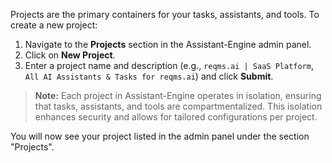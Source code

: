Projects are the primary containers for your tasks, assistants, and tools. To create a new project:

1. Navigate to the **Projects** section in the Assistant-Engine admin panel.
2. Click on **New Project**.
3. Enter a project name and description (e.g., `reqms.ai | SaaS Platform`, `All AI Assistants & Tasks for reqms.ai`) and click **Submit**.

> **Note:** Each project in Assistant-Engine operates in isolation, ensuring that tasks, assistants, and tools are compartmentalized. This isolation enhances security and allows for tailored configurations per project.

You will now see your project listed in the admin panel under the section "Projects".